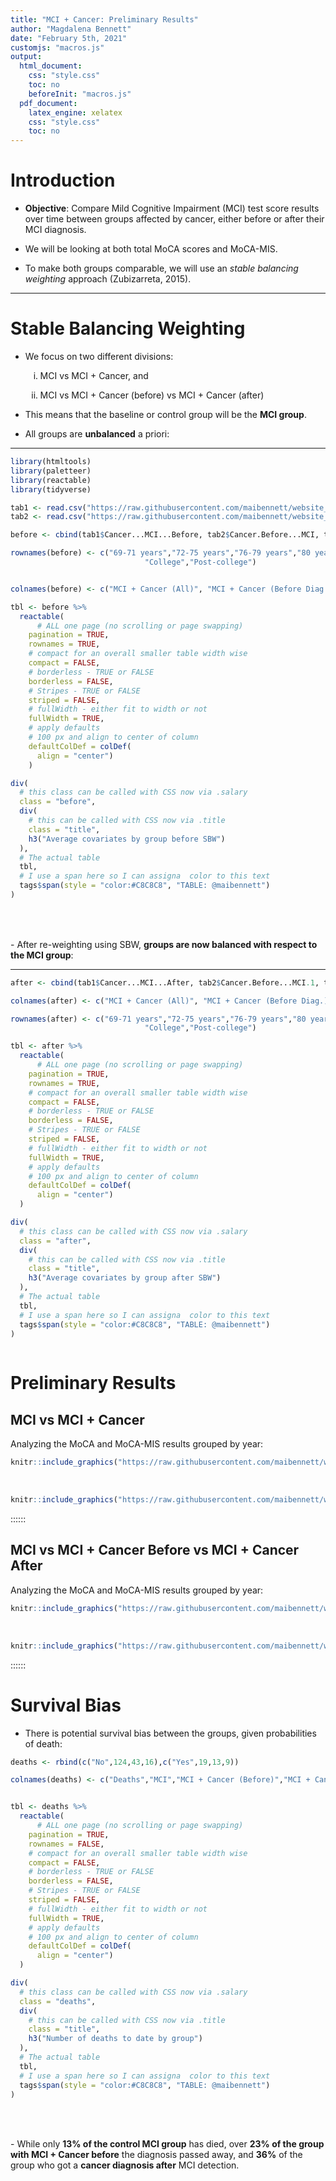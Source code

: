 ```yaml
---
title: "MCI + Cancer: Preliminary Results"
author: "Magdalena Bennett"
date: "February 5th, 2021"
customjs: "macros.js"
output: 
  html_document:
    css: "style.css"
    toc: no
    beforeInit: "macros.js"
  pdf_document: 
    latex_engine: xelatex
    css: "style.css"
    toc: no
---
```


# Introduction

- **Objective**: Compare Mild Cognitive Impairment (MCI) test score results over time between groups affected by cancer, either before or after their MCI diagnosis.

- We will be looking at both total MoCA scores and MoCA-MIS.

- To make both groups comparable, we will use an *stable balancing weighting* approach (Zubizarreta, 2015).

---

# Stable Balancing Weighting

- We focus on two different divisions: 
  
  (i) MCI vs MCI + Cancer, and
  
  (ii) MCI vs MCI + Cancer (before) vs MCI + Cancer (after)
  
  
- This means that the baseline or control group will be the **MCI group**.

- All groups are **unbalanced** a priori:

---

```r
library(htmltools)
library(paletteer)
library(reactable)
library(tidyverse)

tab1 <- read.csv("https://raw.githubusercontent.com/maibennett/website_github/master/exampleSite/content/results/cancer/balance_cancer.csv")
tab2 <- read.csv("https://raw.githubusercontent.com/maibennett/website_github/master/exampleSite/content/results/cancer/balance.csv")

before <- cbind(tab1$Cancer...MCI...Before, tab2$Cancer.Before...MCI, tab2$Cancer.After...MCI, tab1$MCI)

rownames(before) <- c("69-71 years","72-75 years","76-79 years","80 years or older","Female", "High school","Some college",
                              "College","Post-college")


colnames(before) <- c("MCI + Cancer (All)", "MCI + Cancer (Before Diag.)", "MCI + Cancer (After Diag.)", "MCI")

tbl <- before %>%
  reactable(
      # ALL one page (no scrolling or page swapping)
    pagination = TRUE,
    rownames = TRUE,
    # compact for an overall smaller table width wise
    compact = FALSE,
    # borderless - TRUE or FALSE
    borderless = FALSE,
    # Stripes - TRUE or FALSE
    striped = FALSE,
    # fullWidth - either fit to width or not
    fullWidth = TRUE,
    # apply defaults
    # 100 px and align to center of column
    defaultColDef = colDef(
      align = "center")
    )

div(
  # this class can be called with CSS now via .salary
  class = "before",
  div(
    # this can be called with CSS now via .title
    class = "title",
    h3("Average covariates by group before SBW")
  ),
  # The actual table
  tbl,
  # I use a span here so I can assigna  color to this text
  tags$span(style = "color:#C8C8C8", "TABLE: @maibennett")
)
  
```

<br>
<br>
- After re-weighting using SBW, **groups are now balanced with respect to the MCI group**:

---

```r
after <- cbind(tab1$Cancer...MCI...After, tab2$Cancer.Before...MCI.1, tab2$Cancer.After...MCI.1, tab1$MCI)

colnames(after) <- c("MCI + Cancer (All)", "MCI + Cancer (Before Diag.)", "MCI + Cancer (After Diag.)", "MCI")

rownames(after) <- c("69-71 years","72-75 years","76-79 years","80 years or older","Female", "High school","Some college",
                              "College","Post-college")

tbl <- after %>%
  reactable(
      # ALL one page (no scrolling or page swapping)
    pagination = TRUE,
    rownames = TRUE,
    # compact for an overall smaller table width wise
    compact = FALSE,
    # borderless - TRUE or FALSE
    borderless = FALSE,
    # Stripes - TRUE or FALSE
    striped = FALSE,
    # fullWidth - either fit to width or not
    fullWidth = TRUE,
    # apply defaults
    # 100 px and align to center of column
    defaultColDef = colDef(
      align = "center")
  )

div(
  # this class can be called with CSS now via .salary
  class = "after",
  div(
    # this can be called with CSS now via .title
    class = "title",
    h3("Average covariates by group after SBW")
  ),
  # The actual table
  tbl,
  # I use a span here so I can assigna  color to this text
  tags$span(style = "color:#C8C8C8", "TABLE: @maibennett")
)
  
```

# Preliminary Results

## MCI vs MCI + Cancer

Analyzing the MoCA and MoCA-MIS results grouped by year:

::: {.col data-latex="{0.47\textwidth}"}

```r
knitr::include_graphics("https://raw.githubusercontent.com/maibennett/website_github/master/exampleSite/content/results/cancer/mocat_cancer.svg")

```
:::

::: {.col data-latex="{0.06\textwidth}"}
\ 
<!-- an empty Div (with a white space), serving as
a column separator -->
:::

::: {.col data-latex="{0.47\textwidth}"}

```r
knitr::include_graphics("https://raw.githubusercontent.com/maibennett/website_github/master/exampleSite/content/results/cancer/mocamis_cancer.svg")

```
:::
::::::


## MCI vs MCI + Cancer Before vs MCI + Cancer After

Analyzing the MoCA and MoCA-MIS results grouped by year:

::: {.col data-latex="{0.47\textwidth}"}

```r
knitr::include_graphics("https://raw.githubusercontent.com/maibennett/website_github/master/exampleSite/content/results/cancer/mocat_cancer2.svg")

```
:::

::: {.col data-latex="{0.06\textwidth}"}
\ 
<!-- an empty Div (with a white space), serving as
a column separator -->
:::

::: {.col data-latex="{0.47\textwidth}"}

```r
knitr::include_graphics("https://raw.githubusercontent.com/maibennett/website_github/master/exampleSite/content/results/cancer/mocamis_cancer2.svg")

```
:::
::::::


# Survival Bias

- There is potential survival bias between the groups, given probabilities of death:

```r
deaths <- rbind(c("No",124,43,16),c("Yes",19,13,9))

colnames(deaths) <- c("Deaths","MCI","MCI + Cancer (Before)","MCI + Cancer (After)")


tbl <- deaths %>%
  reactable(
      # ALL one page (no scrolling or page swapping)
    pagination = TRUE,
    rownames = FALSE,
    # compact for an overall smaller table width wise
    compact = FALSE,
    # borderless - TRUE or FALSE
    borderless = FALSE,
    # Stripes - TRUE or FALSE
    striped = FALSE,
    # fullWidth - either fit to width or not
    fullWidth = TRUE,
    # apply defaults
    # 100 px and align to center of column
    defaultColDef = colDef(
      align = "center")
  )

div(
  # this class can be called with CSS now via .salary
  class = "deaths",
  div(
    # this can be called with CSS now via .title
    class = "title",
    h3("Number of deaths to date by group")
  ),
  # The actual table
  tbl,
  # I use a span here so I can assigna  color to this text
  tags$span(style = "color:#C8C8C8", "TABLE: @maibennett")
)
  
```

<br>
<br>
- While only **13% of the control MCI group** has died, over **23% of the group with MCI + Cancer before** the diagnosis passed away, and **36%** of the group who got a **cancer diagnosis after** MCI detection.